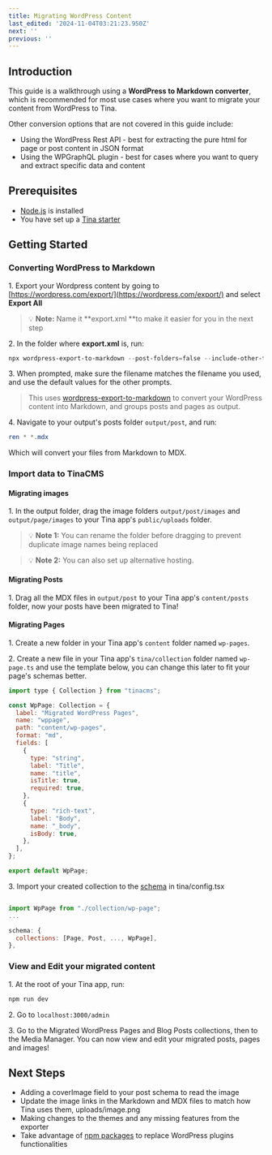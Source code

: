 ```yaml
---
title: Migrating WordPress Content
last_edited: '2024-11-04T03:21:23.950Z'
next: ''
previous: ''
---
```


## Introduction

This guide is a walkthrough using a **WordPress to Markdown converter**, which is recommended for most use cases where you want to migrate your content from WordPress to Tina.

Other conversion options that are not covered in this guide include:

* Using the WordPress Rest API - best for extracting the pure html for page or post content in JSON format
* Using the WPGraphQL plugin - best for cases where you want to query and extract specific data and content

## Prerequisites

* [Node.js](https://nodejs.org/) is installed
* You have set up a [Tina starter](https://tina.io/docs/introduction/using-starter)

## Getting Started

### Converting WordPress to Markdown

1\. Export your Wordpress content by going to [https://wordpress.com/export/](https://wordpress.com/export/) and select **Export All**

> 💡 **Note:** Name it **export.xml **to make it easier for you in the next step

2\. In the folder where **export.xml** is, run:

```powershell
npx wordpress-export-to-markdown --post-folders=false --include-other-types=true
```

3\. When prompted, make sure the filename matches the filename you used, and use the default values for the other prompts.

> This uses [wordpress-export-to-markdown](https://github.com/lonekorean/wordpress-export-to-markdown) to convert your WordPress content into Markdown, and groups posts and pages as output.

4\. Navigate to your output's posts folder `output/post`, and run:

```powershell
ren * *.mdx
```

Which will convert your files from Markdown to MDX.

### Import data to TinaCMS

#### Migrating images

1\. In the output folder, drag the image folders `output/post/images` and `output/page/images` to your Tina app's `public/uploads` folder.

> 💡 **Note 1:** You can rename the folder before dragging to prevent duplicate image names being replaced

> 💡 **Note 2:** You can also set up alternative hosting.

#### Migrating Posts

1\. Drag all the MDX files in `output/post` to your Tina app's `content/posts` folder, now your posts have been migrated to Tina!

#### Migrating Pages

<WarningCallout body="If you are having trouble with this step, feel free to contact a developer for assistance in the chat, or through one of our community channels." />

1\. Create a new folder in your Tina app's `content` folder named `wp-pages`.

2\. Create a new file in your Tina app's `tina/collection` folder named `wp-page.ts` and use the template below, you can change this later to fit your page's schemas better.

```javascript
import type { Collection } from "tinacms";

const WpPage: Collection = {
  label: "Migrated WordPress Pages",
  name: "wppage",
  path: "content/wp-pages",
  format: "md",
  fields: [
    {
      type: "string",
      label: "Title",
      name: "title",
      isTitle: true,
      required: true,
    },
    {
      type: "rich-text",
      label: "Body",
      name: "_body",
      isBody: true,
    },
  ],
};

export default WpPage;

```

3\. Import your created collection to the [schema](https://tina.io/docs/reference/schema) in tina/config.tsx

```javascript

import WpPage from "./collection/wp-page";
...

schema: {
  collections: [Page, Post, ..., WpPage],
},
```

### View and Edit your migrated content

1\. At the root of your Tina app, run:

```powershell
npm run dev
```

2\. Go to `localhost:3000/admin`

3\. Go to the Migrated WordPress Pages and Blog Posts collections, then to the Media Manager. You can now view and edit your migrated posts, pages and images!

## Next Steps

* Adding a coverImage field to your post schema to read the image
* Update the image links in the Markdown and MDX files to match how Tina uses them, uploads/image.png
* Making changes to the themes and any missing features from the exporter
* Take advantage of [npm packages](https://www.npmjs.com/) to replace WordPress plugins functionalities
